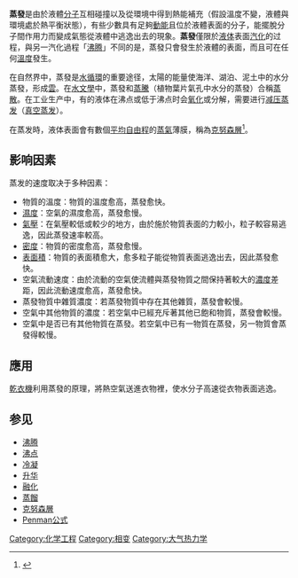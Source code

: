 '''蒸發'''是由於液體[[分子|分子]]互相碰撞以及從環境中得到熱能補充（假設溫度不變，液體與環境處於熱平衡狀態），有些少數具有足夠[[動能|動能]]且位於液體表面的分子，能擺脫分子間作用力而變成氣態從液體中逃逸出去的現象。'''蒸發'''僅限於[[液体|液体]]表面[[汽化|汽化]]的过程，與另一汽化過程「[[沸腾|沸腾]]」不同的是，蒸發只會發生於液體的表面，而且可在任何[[溫度|溫度]]發生。

在自然界中，蒸發是[[水循環|水循環]]的重要途径，太陽的能量使海洋、湖泊、泥土中的水分蒸發，形成[[雲|雲]]。在[[水文學|水文學]]中，蒸發和[[蒸騰|蒸騰]]（植物葉片氣孔中水分的蒸發）合稱[[蒸發散|蒸散]]。在工业生产中，有的液体在沸点或低于沸点时会[[氧化|氧化]]或分解，需要进行[[减压蒸发|减压蒸发]]（[[真空蒸发|真空蒸发]]）。

在蒸发時，液体表面會有數個[[平均自由程|平均自由程]]的[[蒸氣|蒸氣]]薄膜，稱為[[克努森層|克努森層]]<ref name="Aoki 2003 pp. 629–655">{{cite journal|title=Knudsen Layer for Gas Mixtures|author=|url=|last=Aoki|first=Kazuo|journal=Journal of Statistical Physics|publisher=Springer Nature|issue=3/4|doi=10.1023/a:1023876025363|others=|year=2003|volume=112|page=|pages=629–655|issn=0022-4715|pmid=}}</ref>。

== 影响因素 ==
蒸发的速度取决于多种因素：
* 物質的溫度：物質的溫度愈高，蒸發愈快。
* [[濕度|濕度]]：空氣的濕度愈高，蒸發愈慢。
* [[氣壓|氣壓]]：在氣壓較低或較少的地方，由於施於物質表面的力較小，粒子較容易逃逸，因此蒸發速率較高。
* [[密度|密度]]：物質的密度愈高，蒸發愈慢。
* [[表面積|表面積]]：物質的表面積愈大，愈多粒子能從物質表面逃逸出去，因此蒸發愈快。
* 空氣流動速度：由於流動的空氣使流體與蒸發物質之間保持著較大的[[濃度|濃度]]差距，因此流動速度愈高，蒸發愈快。
* 蒸發物質中雜質濃度：若蒸發物質中存在其他雜質，蒸發會較慢。
* 空氣中其他物質的濃度：若空氣中已經充斥著其他已飽和物質，蒸發會較慢。
* 空氣中是否已有其他物質在蒸發。若空氣中已有一物質在蒸發，另一物質會蒸發得較慢。

== 應用 ==
[[乾衣機|乾衣機]]利用蒸發的原理，將熱空氣送進衣物裡，使水分子高速從衣物表面逃逸。

== 参见 ==
* [[沸腾|沸腾]]
* [[沸点|沸点]]
* [[冷凝|冷凝]]
* [[升华|升华]]
* [[融化|融化]]
* [[蒸餾|蒸餾]]
* [[克努森層|克努森層]]
*[[Penman公式|Penman公式]]

{{物质状态}}

{{Authority control}}
[[Category:化学工程|Category:化学工程]]
[[Category:相变|Category:相变]]
[[Category:大气热力学|Category:大气热力学]]